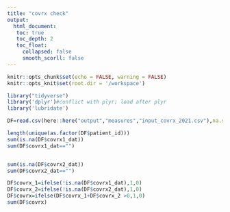 ```yaml
---
title: "covrx check"
output: 
  html_document:
   toc: true
   toc_depth: 2
   toc_float:
     collapsed: false
     smooth_scorll: false
---
```


```r
knitr::opts_chunk$set(echo = FALSE, warning = FALSE)
knitr::opts_knit$set(root.dir = '/workspace')
```

```r
library("tidyverse") 
library('dplyr')#conflict with plyr; load after plyr
library('lubridate')

DF=read.csv(here::here("output","measures","input_covrx_2021.csv"),na.strings = "")

```

```r

length(unique(as.factor(DF$patient_id)))
sum(is.na(DF$covrx1_dat))
sum(DF$covrx1_dat=="")


sum(is.na(DF$covrx2_dat))
sum(DF$covrx2_dat=="")
```

```r
DF$covrx_1=ifelse(!is.na(DF$covrx1_dat),1,0)
DF$covrx_2=ifelse(!is.na(DF$covrx2_dat),1,0)
DF$covrx=ifelse(DF$covrx_1+DF$covrx_2 >0,1,0)
sum(DF$covrx)

```

